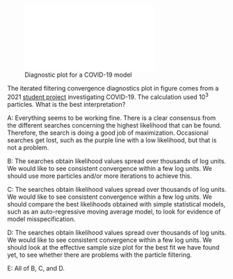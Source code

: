 
![Diagnostic plot for a COVID-19 model\label{mif-diagnostics-covid}](data/mif-diagnostics-poor.pdf "Iterated filtering diagnostics")

The iterated filtering convergence diagnostics plot in figure \ref{mif-diagnostics-covid} comes from a 2021 [student project](https://ionides.github.io/531w21/final_project/project15/blinded.html) investigating COVID-19. The calculation used $10^3$ particles. What is the best interpretation?

A: Everything seems to be working fine. There is a clear consensus from the different searches concerning the highest likelihood that can be found. Therefore, the search is doing a good job of maximization. Occasional searches get lost, such as the purple line with a low likelihood, but that is not a problem.

B: The searches obtain likelihood values spread over thousands of log units. We would like to see consistent convergence within a few log units. We should use more particles and/or more iterations to achieve this.

C: The searches obtain likelihood values spread over thousands of log units. We would like to see consistent convergence within a few log units.
We should compare the best likelihoods obtained with simple statistical models, such as an auto-regressive moving average model, to look for evidence of model misspecification.

D: The searches obtain likelihood values spread over thousands of log units. We would like to see consistent convergence within a few log units.
We should look at the effective sample size plot for the best fit we have found yet, to see whether there are problems with the particle filtering.

E: All of B, C, and D.

<!--
This question was written for the [SBIED short course](https://kingaa.github.io/sbied/)
-->




